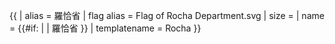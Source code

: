 {{ {{{1<noinclude>|country showdata</noinclude>}}}
| alias = 羅恰省
| flag alias = Flag of Rocha Department.svg
| size = {{{size|}}}
| name = {{#if: {{{name|}}} | {{{name|}}} | 羅恰省 }}
<noinclude>
| templatename = Rocha
</noinclude>
}}<noinclude>
</noinclude>
